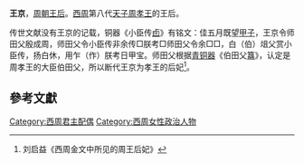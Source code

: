 '''王京'''{{BD|？||？|catIdx=W王}}，[[周朝|周朝]][[王后|王后]]。[[西周|西周]]第八代[[天子|天子]][[周孝王|周孝王]]的王后。

传世文献没有王京的记载，铜器《小臣传[[卣|卣]]》有铭文：佳五月既望[[甲子|甲子]]，王京令师田父殷成周，师田父令小臣传非余传□朕考□师田父令余□□，白（伯）俎父赏小臣传，扬白休，用乍（作）朕考日甲宝。师田父根据[[青铜器|青铜器]]《伯田父[[簋|簋]]》，认定是周孝王的大臣伯田父，所以断代王京为孝王的后妃<ref>刘启益《西周金文中所见的周王后妃》</ref>。

==參考文獻==
<div class="references-small">
<references />
</div>

{{周朝及秦國王后}}

[[Category:西周君主配偶|Category:西周君主配偶]]
[[Category:西周女性政治人物|Category:西周女性政治人物]]